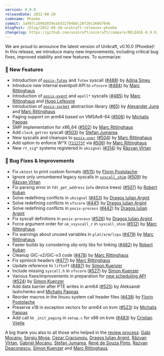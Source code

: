 ```yaml
---
version: 0.9.0
releaseDate: 2022-08-20
codename: Phoebe
commit: 3a997c16983039ea5d32704b6c20f26c3666764b
blogPost: /blog/2022-08-20-unikraft-releases-phoebe
changelog: https://github.com/unikraft/unikraft/compare/RELEASE-0.9.0...RELEASE-0.10.0
---
```


We are proud to announce the latest version of Unikraft, v0.10.0 (Phoebe)!
In this release, we introduce many new improvements, including critical bug fixes, improved stability and new features. 
To summarize:

### 🚀 New Features

* Introduction of [`posix-futex`](https://github.com/unikraft/unikraft/tree/staging/lib/posix-futex) and `futex` syscall ([#488](https://github.com/unikraft/unikraft/pull/488)) by [Adina Smeu](https://github.com/adinasm)
* Introduce new internal eventpoll API to `vfscore` ([#484](https://github.com/unikraft/unikraft/pull/484)) by [Marc Rittinghaus](https://github.com/marcrittinghaus)
* Introduction of [`posix-event`](https://github.com/unikraft/unikraft/tree/staging/lib/posix-event) and `epoll*` syscalls ([#485](https://github.com/unikraft/unikraft/pull/485)) by [Marc Rittinghaus](https://github.com/marcrittinghaus) and [Hugo Lefeuvre](https://github.com/hlef)
* Introduction of [`posix-socket`](https://github.com/unikraft/unikraft/tree/staging/lib/posix-socket) abstraction library ([#65](https://github.com/unikraft/unikraft/pull/65)) by [Alexander Jung](https://github.com/nderjung) and [Marc Rittinghaus](https://github.com/marcrittinghaus)
* Paging support on arm64 based on VMSAv8-64 ([#506](https://github.com/unikraft/unikraft/pull/506)) by [Michalis Pappas](https://github.com/michpappas)
* SMP implementation for x86_64 ([#502](https://github.com/unikraft/unikraft/pull/502)) by [Marc Rittinghaus](https://github.com/marcrittinghaus)
* Add `clock_getres` syscall ([#503](https://github.com/unikraft/unikraft/pull/503)) by [Stefan Jumarea](https://github.com/StefanJum)
* New syscalls and cleanups to [`posix-user`](https://github.com/unikraft/unikraft/tree/staging/lib/posix-user) ([#504](https://github.com/unikraft/unikraft/pull/504)) by [Marc Rittinghaus](https://github.com/marcrittinghaus)
* Add option to enforce W^X ([`f21273f`](https://github.com/unikraft/unikraft/commit/f21273f4a58738c556b01687cca5eda8ba3606bb) via [#506](https://github.com/unikraft/unikraft/pull/506)) by [Marc Rittinghaus](https://github.com/marcrittinghaus)
* New `rt_sig*` systems registered in `uksignal` ([#314](https://github.com/unikraft/unikraft/pull/314)) by [Răzvan Vîrtan](https://github.com/razvanvirtan)


### 🐛 Bug Fixes & Improvements

* Fix `uktest` to print custom formats ([#515](https://github.com/unikraft/unikraft/pull/515)) by [Florin Postolache](https://github.com/maniatro111)
* Ignore only unnumbered legacy syscalls in [`syscall_shim`](https://github.com/unikraft/unikraft/tree/staging/lib/syscall_shim) ([#509](https://github.com/unikraft/unikraft/pull/509)) by [Răzvan Vîrtan](https://github.com/razvanvirtan)
* Fix parsing error in `fdt_get_address` (`ofw` device trees) ([#507](https://github.com/unikraft/unikraft/pull/507)) by [Robert Kuban](https://github.com/kubanrob)
* Solve redefining conflicts in `uksignal` ([#453](https://github.com/unikraft/unikraft/pull/453)) by [Dragos Iulian Argint](https://github.com/dragosargint)
* Solve redefining conflicts in `vfscore` ([#441](https://github.com/unikraft/unikraft/pull/441)) by [Dragos Iulian Argint](https://github.com/dragosargint)
* Solve redefining conflicts in `posix-process` ([#442](https://github.com/unikraft/unikraft/pull/442)) by [Dragos Iulian Argint](https://github.com/dragosargint)
* Fix syscall definitions in `posix-process` ([#526](https://github.com/unikraft/unikraft/pull/526)) by [Dragos Iulian Argint](https://github.com/dragosargint)
* Force argument order for `uk_vsyscall_r` in `syscall_shim` ([#512](https://github.com/unikraft/unikraft/pull/512)) by [Marc Rittinghaus](https://github.com/marcrittinghaus)
* Fix warnings about unused variables in `plat/arm/lcpu` ([#479](https://github.com/unikraft/unikraft/pull/479)) by [Marc Rittinghaus](https://github.com/marcrittinghaus)
* Faster builds by considering obj-only libs for linking ([#482](https://github.com/unikraft/unikraft/pull/482)) by [Robert Kuban](https://github.com/kubanrob)
* Cleanup GIC-v2/GIC-v3 code ([#478](https://github.com/unikraft/unikraft/pull/478)) by [Marc Rittinghaus](https://github.com/marcrittinghaus)
* Fix spinlock headers ([#477](https://github.com/unikraft/unikraft/pull/477)) by [Marc Rittinghaus](https://github.com/marcrittinghaus)
* Update reference to `liftoff` ([#487](https://github.com/unikraft/unikraft/pull/487)) by [Simon Kuenzer](https://github.com/skuenzer)
* Include missing `syscall.h` in `vfscore` ([#527](https://github.com/unikraft/unikraft/pull/527)) by [Simon Kuenzer](https://github.com/skuenzer)
* Various fixes/improvements in preparation for [new scheduling API](#) ([#524](https://github.com/unikraft/unikraft/pull/524)) by [Simon Kuenzer](https://github.com/skuenzer)
* Add data barrier after PTE writes in arm64 ([#525](https://github.com/unikraft/unikraft/pull/525)) by Aleksandr Iashchenko and [Michalis Pappas](https://github.com/michpappas)
* Reorder macros in the linuxu system call header files ([#438](https://github.com/unikraft/unikraft/pull/438)) by [Florin Postolache](https://github.com/maniatro111)
* Preserve x18 in exception vectors for arm64 on kvm ([#523](https://github.com/unikraft/unikraft/pull/523)) by [Michalis Pappas](https://github.com/michpappas)
* Add call to `_init_paging` in `setup.c` for x86 on kvm ([#483](https://github.com/unikraft/unikraft/pull/483)) by [Cristian Vijelie](https://github.com/cristian-vijelie)

A big thank you also to all those who helped in the [review process](unikraft.org/docs/contributing/review-process/): [Gabi Mocanu](https://github.com/gabrielmocanu), [Sergiu Moga](https://github.com/mogasergiu), [Cezar Craciunoiu](https://github.com/craciunoiuc), [Dragos Iulian Argint](https://github.com/dragosargint), [Răzvan Vîrtan](https://github.com/razvanvirtan), [Gabriel Mocanu](https://github.com/gabrielmocanu), [Stefan Jumarea](https://github.com/StefanJum), [Renê de Souza Pinto](https://github.com/rene), [Razvan Deaconescu](https://github.com/razvand), [Simon Kuenzer](https://github.com/skuenzer) and [Marc Rittinghaus](https://github.com/marcrittinghaus).
